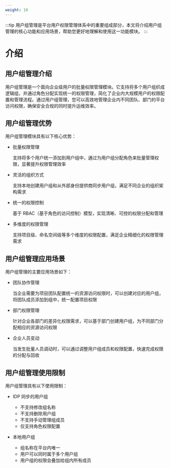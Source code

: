 ```yaml
---
weight: 10
---
```


:::tip
用户组管理是平台用户权限管理体系中的重要组成部分，本文将介绍用户组管理的核心功能和应用场景，帮助您更好地理解和使用这一功能模块。
:::

# 介绍

## 用户组管理介绍

用户组管理是一个面向企业级用户的批量权限管理模块。它支持将多个用户组织成逻辑组，并通过角色分配实现统一的权限管理，简化了企业内大规模用户的权限配置和管理流程。通过用户组管理，您可以高效地管理企业内不同团队、部门的平台访问权限，确保安全合规的同时提升运维效率。

## 用户组管理优势

用户组管理模块具有以下核心优势：

- 批量权限管理
  
  支持将多个用户统一添加到用户组中，通过为用户组分配角色来批量管理权限，显著提升权限管理效率

- 灵活的组织方式
  
  支持本地创建用户组和从外部身份提供商同步用户组，满足不同企业的组织架构需求

- 统一的权限控制
  
  基于 RBAC（基于角色的访问控制）模型，实现清晰、可控的权限分配和管理

- 多维度的权限管理
  
  支持项目级、命名空间级等多个维度的权限配置，满足企业精细化的权限管理需求

## 用户组管理应用场景

用户组管理的主要应用场景如下：

- 团队协作管理
  
  当企业需要为项目团队配置统一的资源访问权限时，可以创建对应的用户组，将团队成员添加到组中，统一配置项目权限

- 部门权限管理
  
  针对企业各部门的差异化权限需求，可以基于部门创建用户组，为不同部门分配相应的资源访问权限

- 企业人员变动
  
  当发生批量人员调动时，可以通过调整用户组成员和权限配置，快速完成权限的分配与回收

## 用户组管理使用限制

用户组管理具有以下使用限制：

- IDP 同步的用户组
  - 不支持修改组名称
  - 不支持删除用户组
  - 不支持手动管理组成员
  - 仅支持角色权限配置

- 本地用户组
  - 组名称在平台内唯一
  - 用户可以同时属于多个用户组
  - 用户组的权限会叠加给组内所有成员